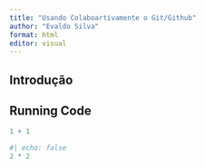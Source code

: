 ```yaml
---
title: "Usando Colaboartivamente o Git/Github"
author: "Evaldo Silva"
format: html
editor: visual
---
```


## Introdução

## Running Code

```r
1 + 1
```

```r
#| echo: false
2 * 2
```
